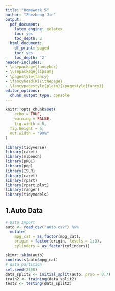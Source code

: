```yaml
---
title: "Homework 5"
author: "Zhezheng Jin"
output:
  pdf_document:
    latex_engine: xelatex
    toc: yes
    toc_depth: 2
  html_document:
    df_print: paged
    toc: yes
    toc_depth: '2'
header-includes:
- \usepackage{fancyhdr}
- \usepackage{lipsum}
- \pagestyle{fancy}
- \fancyhead[R]{\thepage}
- \fancypagestyle{plain}{\pagestyle{fancy}}
editor_options: 
  chunk_output_type: console
--- 
```


\newpage

```r
knitr::opts_chunk$set(
	echo = TRUE,
	warning = FALSE,
	fig.width = 8, 
  fig.height = 6,
  out.width = "90%"
)
```

```r
library(tidyverse)
library(caret)
library(mlbench)
library(pROC)
library(pdp)
library(ISLR)
library(caret)
library(rpart)
library(rpart.plot)
library(ranger)
library(tidymodels)
```

## 1.Auto Data
```r
# Data Import
auto <- read_csv("auto.csv") %>%
  mutate(
    mpg_cat = as.factor(mpg_cat),
    origin = factor(origin, levels = 1:3),
    cylinders = as.factor(cylinders)) 

skimr::skim(auto)
contrasts(auto$mpg_cat)
# data partition
set.seed(2358)
data_split2 <- initial_split(auto, prop = 0.7)
train2 <- training(data_split2)
test2 <- testing(data_split2)
```







